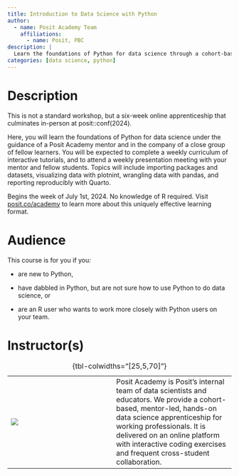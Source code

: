 ```yaml
---
title: Introduction to Data Science with Python
author:
  - name: Posit Academy Team
    affiliations:
      - name: Posit, PBC
description: |
  Learn the foundations of Python for data science through a cohort-based, mentor-led, hands-on apprenticeship for working professionals.
categories: [data science, python]
---
```


# Description

This is not a standard workshop, but a six-week online apprenticeship that culminates in-person at posit::conf(2024).

Here, you will learn the foundations of Python for data science under the guidance of a Posit Academy mentor and in the company of a close group of fellow learners.
You will be expected to complete a weekly curriculum of interactive tutorials, and to attend a weekly presentation meeting with your mentor and fellow students.
Topics will include importing packages and datasets, visualizing data with plotnint, wrangling data with pandas, and reporting reproducibly with Quarto.

Begins the week of July 1st, 2024.
No knowledge of R required.
Visit [posit.co/academy](https://posit.co/products/enterprise/academy/) to learn more about this uniquely effective learning format.

# Audience

This course is for you if you:

-   are new to Python,

-   have dabbled in Python, but are not sure how to use Python to do data science, or

-   are an R user who wants to work more closely with Python users on your team.

# Instructor(s)

|                               |     |                                             |
|-----------------|-----------------|--------------------------------------|
| ![](images/academy.png) |     | Posit Academy is Posit's internal team of data scientists and educators. We provide a cohort-based, mentor-led, hands-on data science apprenticeship for working professionals. It is delivered on an online platform with interactive coding exercises and frequent cross-student collaboration. |

: {tbl-colwidths="\[25,5,70\]"}
